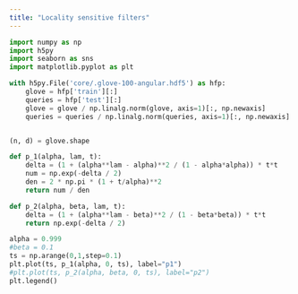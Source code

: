 ```yaml
---
title: "Locality sensitive filters"
---
```


```python
import numpy as np
import h5py
import seaborn as sns
import matplotlib.pyplot as plt
```

```python
with h5py.File('core/.glove-100-angular.hdf5') as hfp:
    glove = hfp['train'][:]
    queries = hfp['test'][:]
    glove = glove / np.linalg.norm(glove, axis=1)[:, np.newaxis]
    queries = queries / np.linalg.norm(queries, axis=1)[:, np.newaxis]


(n, d) = glove.shape
```

```python
def p_1(alpha, lam, t):
    delta = (1 + (alpha**lam - alpha)**2 / (1 - alpha*alpha)) * t*t
    num = np.exp(-delta / 2)
    den = 2 * np.pi * (1 + t/alpha)**2
    return num / den

def p_2(alpha, beta, lam, t):
    delta = (1 + (alpha**lam - beta)**2 / (1 - beta*beta)) * t*t
    return np.exp(-delta / 2)

alpha = 0.999
#beta = 0.1
ts = np.arange(0,1,step=0.1)
plt.plot(ts, p_1(alpha, 0, ts), label="p1")
#plt.plot(ts, p_2(alpha, beta, 0, ts), label="p2")
plt.legend()
```

